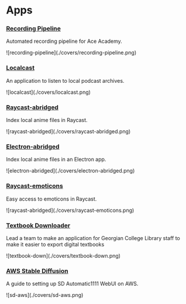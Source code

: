 # Apps

### [Recording Pipeline](https://github.com/blekmus/ace-recording-pipeline)
<p>Automated recording pipeline for Ace Academy.</p>
<div className="img-container">![recording-pipeline](./covers/recording-pipeline.png)</div>

### [Localcast](https://github.com/blekmus/localcast)
<p>An application to listen to local podcast archives.</p>
<div className="img-container">![localcast](./covers/localcast.png)</div>

### [Raycast-abridged](https://github.com/blekmus/raycast-abridged)
<p>Index local anime files in Raycast.</p>
<div className="img-container">![raycast-abridged](./covers/raycast-abridged.png)</div>

### [Electron-abridged](https://github.com/blekmus/electron-abridged)
<p>Index local anime files in an Electron app.</p>
<div className="img-container">![electron-abridged](./covers/electron-abridged.png)</div>

### [Raycast-emoticons](https://github.com/blekmus/raycast-emoticons)
<p>Easy access to emoticons in Raycast.</p>
<div className="img-container">![raycast-abridged](./covers/raycast-emoticons.png)</div>

### [Textbook Downloader](https://github.com/blekmus/textbook-downloader)
<p>Lead a team to make an application for Georgian College Library staff to make it easier to export digital textbooks</p>
<div className="img-container">![textbook-down](./covers/textbook-down.png)</div>

### [AWS Stable Diffusion](https://github.com/blekmus/aws-stable-diffusion)
<p>A guide to setting up SD Automatic1111 WebUI on AWS.</p>
<div className="img-container">![sd-aws](./covers/sd-aws.png)</div>
